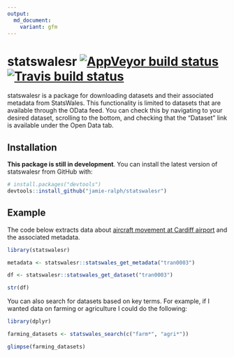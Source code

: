 ```yaml
---
output:
  md_document:
    variant: gfm
---
```


# statswalesr [![AppVeyor build status](https://ci.appveyor.com/api/projects/status/github/jamie-ralph/statswalesr?branch=master&svg=true)](https://ci.appveyor.com/project/jamie-ralph/statswalesr) [![Travis build status](https://travis-ci.org/jamie-ralph/statswalesr.svg?branch=master)](https://travis-ci.org/jamie-ralph/statswalesr)

statswalesr is a package for downloading datasets and their associated metadata
from StatsWales. This functionality is limited to datasets that are available 
through the OData feed. You can check this by navigating to your desired 
dataset, scrolling to the bottom, and checking that the "Dataset" link is 
available under the Open Data tab.

## Installation

**This package is still in development**. You can install the latest version 
of statswalesr from GitHub with:

``` r
# install.packages("devtools")
devtools::install_github("jamie-ralph/statswalesr")
```
## Example

The code below extracts data about [aircraft movement at Cardiff airport](https://statswales.gov.wales/Catalogue/Transport/Air/aircraftmovementsatcardiffairport-by-movementtype-year) and the associated metadata.

```r
library(statswalesr)

metadata <- statswalesr::statswales_get_metadata("tran0003")

df <- statswalesr::statswales_get_dataset("tran0003")
```

```r

str(df)

```

You can also search for datasets based on key terms. For example, if I wanted
data on farming or agriculture I could do the following:

```r
library(dplyr)

farming_datasets <- statswales_search(c("farm*", "agri*"))
```

```r
glimpse(farming_datasets)
```
